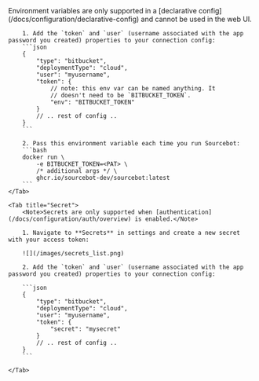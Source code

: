 <Tabs>
    <Tab title="Environment Variable">
        <Note>Environment variables are only supported in a [declarative config](/docs/configuration/declarative-config) and cannot be used in the web UI.</Note>

        1. Add the `token` and `user` (username associated with the app password you created) properties to your connection config:
        ```json
        {
            "type": "bitbucket",
            "deploymentType": "cloud",
            "user": "myusername",
            "token": {
                // note: this env var can be named anything. It
                // doesn't need to be `BITBUCKET_TOKEN`.
                "env": "BITBUCKET_TOKEN"
            }
            // .. rest of config ..
        }
        ```

        2. Pass this environment variable each time you run Sourcebot:
        ```bash
        docker run \
            -e BITBUCKET_TOKEN=<PAT> \
            /* additional args */ \
            ghcr.io/sourcebot-dev/sourcebot:latest
        ```
    </Tab>

    <Tab title="Secret">
        <Note>Secrets are only supported when [authentication](/docs/configuration/auth/overview) is enabled.</Note>

        1. Navigate to **Secrets** in settings and create a new secret with your access token:

        ![](/images/secrets_list.png)

        2. Add the `token` and `user` (username associated with the app password you created) properties to your connection config:

        ```json
        {
            "type": "bitbucket",
            "deploymentType": "cloud",
            "user": "myusername",
            "token": {
                "secret": "mysecret"
            }
            // .. rest of config ..
        }
        ```

    </Tab>
</Tabs>